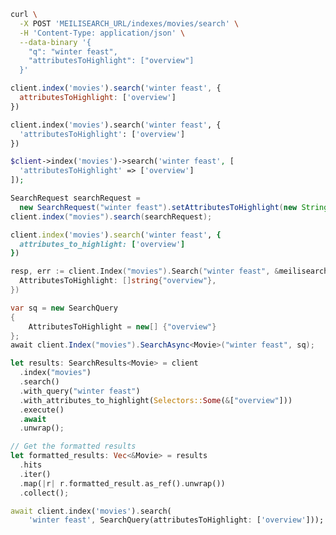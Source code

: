 <CodeGroup>

```bash cURL
curl \
  -X POST 'MEILISEARCH_URL/indexes/movies/search' \
  -H 'Content-Type: application/json' \
  --data-binary '{
    "q": "winter feast",
    "attributesToHighlight": ["overview"]
  }'
```

```javascript JS
client.index('movies').search('winter feast', {
  attributesToHighlight: ['overview']
})
```

```python Python
client.index('movies').search('winter feast', {
  'attributesToHighlight': ['overview']
})
```

```php PHP
$client->index('movies')->search('winter feast', [
  'attributesToHighlight' => ['overview']
]);
```

```java Java
SearchRequest searchRequest =
  new SearchRequest("winter feast").setAttributesToHighlight(new String[] {"overview"});
client.index("movies").search(searchRequest);
```

```ruby Ruby
client.index('movies').search('winter feast', {
  attributes_to_highlight: ['overview']
})
```

```go Go
resp, err := client.Index("movies").Search("winter feast", &meilisearch.SearchRequest{
  AttributesToHighlight: []string{"overview"},
})
```

```csharp C#
var sq = new SearchQuery
{
    AttributesToHighlight = new[] {"overview"}
};
await client.Index("movies").SearchAsync<Movie>("winter feast", sq);
```

```rust Rust
let results: SearchResults<Movie> = client
  .index("movies")
  .search()
  .with_query("winter feast")
  .with_attributes_to_highlight(Selectors::Some(&["overview"]))
  .execute()
  .await
  .unwrap();

// Get the formatted results
let formatted_results: Vec<&Movie> = results
  .hits
  .iter()
  .map(|r| r.formatted_result.as_ref().unwrap())
  .collect();
```

```dart Dart
await client.index('movies').search(
    'winter feast', SearchQuery(attributesToHighlight: ['overview']));
```
</CodeGroup>